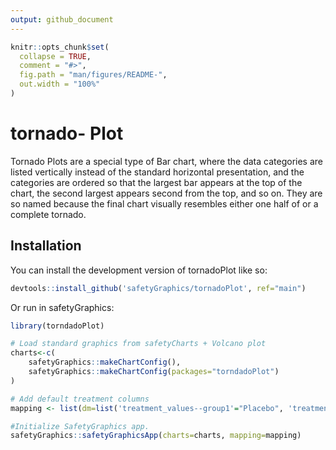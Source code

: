 ```yaml
---
output: github_document
---
```


<!-- README.md is generated from README.Rmd. Please edit that file -->

```r
knitr::opts_chunk$set(
  collapse = TRUE,
  comment = "#>",
  fig.path = "man/figures/README-",
  out.width = "100%"
)
```

# tornado- Plot

<!-- badges: start -->
<!-- badges: end -->

Tornado Plots are a special type of Bar chart, where the data categories are listed vertically instead of the standard horizontal presentation, and the categories are ordered so that the largest bar appears at the top of the chart, the second largest appears second from the top, and so on. They are so named because the final chart visually resembles either one half of or a complete tornado.

## Installation

You can install the development version of tornadoPlot like so:

``` r
devtools::install_github('safetyGraphics/tornadoPlot', ref="main")
```

Or run in safetyGraphics:

``` r
library(torndadoPlot)

# Load standard graphics from safetyCharts + Volcano plot
charts<-c(
    safetyGraphics::makeChartConfig(),
    safetyGraphics::makeChartConfig(packages="torndadoPlot")
)

# Add default treatment columns
mapping <- list(dm=list('treatment_values--group1'="Placebo", 'treatment_values--group2'="Xanomeline High Dose"))

#Initialize SafetyGraphics app. 
safetyGraphics::safetyGraphicsApp(charts=charts, mapping=mapping)
```

